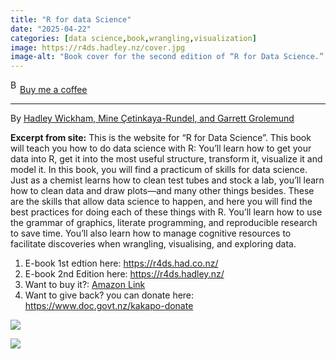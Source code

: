 ```yaml
---
title: "R for data Science"
date: "2025-04-22"
categories: [data science,book,wrangling,visualization]
image: https://r4ds.hadley.nz/cover.jpg
image-alt: "Book cover for the second edition of “R for Data Science.” The title is in bold black text with a subtitle in smaller green and orange font: “Import, Tidy, Transform, Visualize, and Model Data.” The cover features a detailed illustration of a green parrot-like bird perched on a branch. Authors listed are Hadley Wickham, Mine Çetinkaya-Rundel, and Garrett Grolemund. The O’Reilly logo appears at the top left, and a white ribbon in the top right corner indicates “Second Edition.”"
---
```


<link href="https://fonts.googleapis.com/css?family=Cookie" rel="stylesheet"><a class="bmc-button" target="_blank" href="https://www.buymeacoffee.com/JoscelinRocha">![Buy me a coffee](https://cdn.buymeacoffee.com/buttons/bmc-new-btn-logo.svg){alt="Buy me a coffee" width="15" height="21"}Buy me a coffee</a>

------------------------------------------------------------------------

By [Hadley Wickham, Mine Çetinkaya-Rundel, and Garrett Grolemund](https://r4ds.hadley.nz/)

**Excerpt from site:** This is the website for "R for Data Science". This book will teach you how to do data science with R: You'll learn how to get your data into R, get it into the most useful structure, transform it, visualize it and model it. In this book, you will find a practicum of skills for data science. Just as a chemist learns how to clean test tubes and stock a lab, you'll learn how to clean data and draw plots---and many other things besides. These are the skills that allow data science to happen, and here you will find the best practices for doing each of these things with R. You'll learn how to use the grammar of graphics, literate programming, and reproducible research to save time. You'll also learn how to manage cognitive resources to facilitate discoveries when wrangling, visualising, and exploring data.

1.  E-book 1st edtion here: <https://r4ds.had.co.nz/>
2.  E-book 2nd Edition here: <https://r4ds.hadley.nz/>
3.  Want to buy it?: [Amazon Link](https://www.amazon.com/R-Data-Science-Hadley-Wickham/dp/1491910399/ref=as_li_ss_tl?ie=UTF8&qid=1469550189&sr=8-1&keywords=R+for+data+science&linkCode=sl1&tag=devtools-20&linkId=6fe0069f9605cf847ed96c191f4e84dd)
4.  Want to give back? you can donate here: <https://www.doc.govt.nz/kakapo-donate>

![](https://r4ds.had.co.nz/cover.png)

![](https://r4ds.hadley.nz/cover.jpg)
